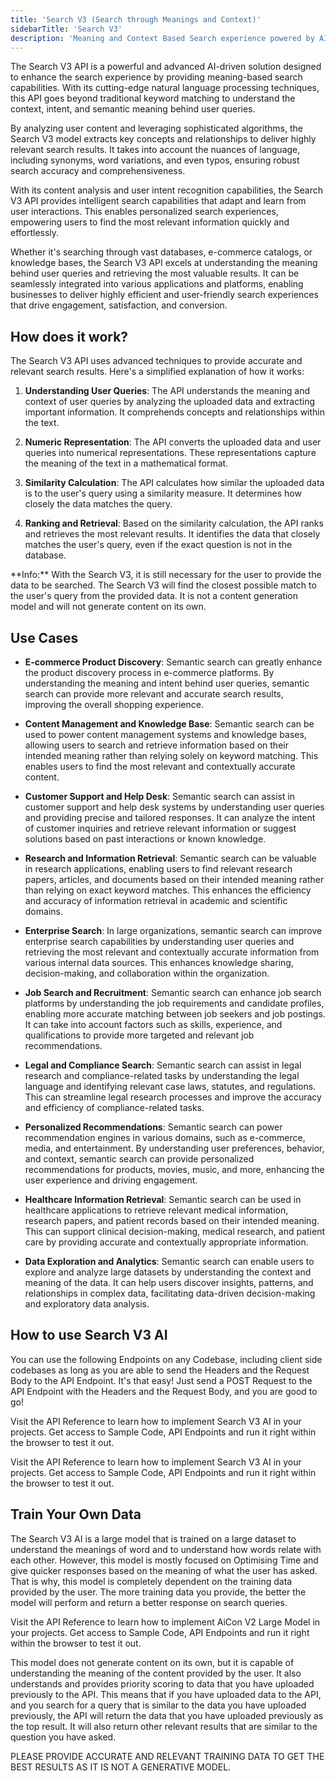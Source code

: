 ```yaml
---
title: 'Search V3 (Search through Meanings and Context)'
sidebarTitle: 'Search V3'
description: 'Meaning and Context Based Search experience powered by AI'
---
```


The Search V3 API is a powerful and advanced AI-driven solution designed to enhance the search experience by providing meaning-based search capabilities. With its cutting-edge natural language processing techniques, this API goes beyond traditional keyword matching to understand the context, intent, and semantic meaning behind user queries.

By analyzing user content and leveraging sophisticated algorithms, the Search V3 model extracts key concepts and relationships to deliver highly relevant search results. It takes into account the nuances of language, including synonyms, word variations, and even typos, ensuring robust search accuracy and comprehensiveness.

With its content analysis and user intent recognition capabilities, the Search V3 API provides intelligent search capabilities that adapt and learn from user interactions. This enables personalized search experiences, empowering users to find the most relevant information quickly and effortlessly.

Whether it's searching through vast databases, e-commerce catalogs, or knowledge bases, the Search V3 API excels at understanding the meaning behind user queries and retrieving the most valuable results. It can be seamlessly integrated into various applications and platforms, enabling businesses to deliver highly efficient and user-friendly search experiences that drive engagement, satisfaction, and conversion.

## How does it work?

The Search V3 API uses advanced techniques to provide accurate and relevant search results. Here's a simplified explanation of how it works:

1. **Understanding User Queries**: The API understands the meaning and context of user queries by analyzing the uploaded data and extracting important information. It comprehends concepts and relationships within the text.

2. **Numeric Representation**: The API converts the uploaded data and user queries into numerical representations. These representations capture the meaning of the text in a mathematical format.

3. **Similarity Calculation**: The API calculates how similar the uploaded data is to the user's query using a similarity measure. It determines how closely the data matches the query.

4. **Ranking and Retrieval**: Based on the similarity calculation, the API ranks and retrieves the most relevant results. It identifies the data that closely matches the user's query, even if the exact question is not in the database.

<Warning>
  **Info:** With the Search V3, it is still necessary for the user to provide the data to be
  searched. The Search V3 will find the closest possible match to the user's query from the
  provided data. It is not a content generation model and will not generate content on its own.
</Warning>

## Use Cases


- **E-commerce Product Discovery**: Semantic search can greatly enhance the product discovery
process in e-commerce platforms. By understanding the meaning and intent behind user queries, semantic search can provide more relevant and accurate search results, improving the overall shopping experience.

- **Content Management and Knowledge Base**: Semantic search can be used to power content
management systems and knowledge bases, allowing users to search and retrieve information based on their intended meaning rather than relying solely on keyword matching. This enables users to find the most relevant and contextually accurate content.

- **Customer Support and Help Desk**: Semantic search can assist in customer support and help
desk systems by understanding user queries and providing precise and tailored responses. It can analyze the intent of customer inquiries and retrieve relevant information or suggest solutions based on past interactions or known knowledge.

- **Research and Information Retrieval**: Semantic search can be valuable in research
applications, enabling users to find relevant research papers, articles, and documents based on their intended meaning rather than relying on exact keyword matches. This enhances the efficiency and accuracy of information retrieval in academic and scientific domains.

- **Enterprise Search**: In large organizations, semantic search can improve enterprise search
capabilities by understanding user queries and retrieving the most relevant and contextually accurate information from various internal data sources. This enhances knowledge sharing, decision-making, and collaboration within the organization.

- **Job Search and Recruitment**: Semantic search can enhance job search platforms by
understanding the job requirements and candidate profiles, enabling more accurate matching between job seekers and job postings. It can take into account factors such as skills, experience, and qualifications to provide more targeted and relevant job recommendations.

- **Legal and Compliance Search**: Semantic search can assist in legal research and
compliance-related tasks by understanding the legal language and identifying relevant case laws, statutes, and regulations. This can streamline legal research processes and improve the accuracy and efficiency of compliance-related tasks.

- **Personalized Recommendations**: Semantic search can power recommendation engines in various
domains, such as e-commerce, media, and entertainment. By understanding user preferences, behavior, and context, semantic search can provide personalized recommendations for products, movies, music, and more, enhancing the user experience and driving engagement.

- **Healthcare Information Retrieval**: Semantic search can be used in healthcare applications
to retrieve relevant medical information, research papers, and patient records based on their intended meaning. This can support clinical decision-making, medical research, and patient care by providing accurate and contextually appropriate information.

- **Data Exploration and Analytics**: Semantic search can enable users to explore and analyze
large datasets by understanding the context and meaning of the data. It can help users discover insights, patterns, and relationships in complex data, facilitating data-driven decision-making and exploratory data analysis.


## How to use Search V3 AI

You can use the following Endpoints on any Codebase, including client side codebases as long as
you are able to send the Headers and the Request Body to the API Endpoint. It's that easy! Just
send a POST Request to the API Endpoint with the Headers and the Request Body, and you are good to go!

Visit the API Reference to learn how to implement Search V3 AI in your projects. Get access to
Sample
Code, API Endpoints and run it right within the browser to test it out.

<Card title="View API Reference to Implement" icon="link" iconType="duotone" color="#ea5a0c"
      href="/api-reference/ai-for-search/search-v3">
  Visit the API Reference to learn how to implement Search V3 AI in your projects. Get access
  to
  Sample Code, API Endpoints and run it right within the browser to test it out.
</Card>

## Train Your Own Data

The Search V3 AI is a large model that is trained on a large dataset to understand the meanings
of word and to understand how words relate with each other.
However,
this
model is
mostly focused on Optimising Time and give quicker responses based on the meaning of what the
user has asked. That is
why,
this model is
completely dependent on the training data provided by the user. The more training data you
provide, the better the model will perform and return a better response on search queries.

<Card title="Train, View and Delete Datasets" icon="link" iconType="duotone" color="#ea5a0c"
      href="/api-reference/image-analysis/face-comparison-v2">
  Visit the API Reference to learn how to implement AiCon V2 Large Model in your projects. Get
  access
  to
  Sample Code, API Endpoints and run it right within the browser to test it out.
</Card>

<Info>
  This model does not generate content on its own, but it is capable of understanding the
  meaning of the content provided by the user. It also understands and provides priority scoring
  to data that you have uploaded previously to the API. This means that if you have uploaded
  data to the API, and you search for a query that is similar to the data you have uploaded
  previously, the API will return the data that you have uploaded previously as the top result.
  It will also return other relevant results that are similar to the question you have asked.

  PLEASE PROVIDE ACCURATE AND RELEVANT TRAINING DATA TO GET THE BEST RESULTS AS IT IS NOT A
  GENERATIVE MODEL.
</Info>

